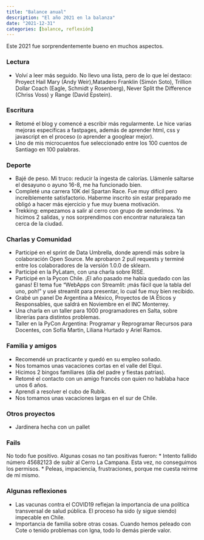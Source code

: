 ```yaml
---
title: "Balance anual"
description: "El año 2021 en la balanza"
date: "2021-12-31"
categories: [balance, reflexión]
---
```


Este 2021 fue sorprendentemente bueno en muchos aspectos.

### Lectura
* Volví a leer más seguido. No llevo una lista, pero de lo que leí destaco: Proyect Hail Mary (Andy Weir),Matadero Franklin (Simón Soto), Trillion Dollar Coach (Eagle, Schmidt y Rosenberg), Never Split the Difference (Chriss Voss) y Range (David Epstein).

### Escritura
* Retomé el blog y comencé a escribir más regularmente. Le hice varias mejoras específicas a fastpages, además de aprender html, css y javascript en el proceso (o aprender a googlear mejor).
* Uno de mis microcuentos fue seleccionado entre los 100 cuentos de Santiago en 100 palabras.

### Deporte
* Bajé de peso. Mi truco: reducir la ingesta de calorías. Llámenle saltarse el desayuno o ayuno 16-8, me ha funcionado bien.
* Completé una carrera 10K del Spartan Race. Fue muy difícil pero increíblemente satisfactorio. Haberme inscrito sin estar preparado me obligó a hacer más ejercicio y fue muy buena motivación.
* Trekking: empezamos a salir al cerro con grupo de senderimos. Ya hicimos 2 salidas, y nos sorprendimos con encontrar naturaleza tan cerca de la ciudad.

### Charlas y Comunidad
* Participé en el sprint de Data Umbrella, donde aprendí más sobre la colaboración Open Source. Me  aprobaron 2 pull requests y terminé entre los colaboradores de la versión 1.0.0 de sklearn. 
* Participé en la PyLatam, con una charla sobre RISE.
* Participé en la Pycon Chile. ¡El año pasado me había quedado con las ganas! El tema fue "WebApps con Streamlit: ¡más fácil que la tabla del uno, poh!" y usé streamlit para presentar, lo cual fue muy bien recibido.
* Grabé un panel De Argentina a México, Proyectos de IA Éticos y Responsables, que saldrá en Noviembre en el INC Monterrey.
* Una charla en un taller para 1000 programadores en Salta, sobre librerías para distintos problemas.
* Taller en la PyCon Argentina: Programar y Reprogramar Recursos para Docentes, con Sofía Martin, Liliana Hurtado y Ariel Ramos.

### Familia y amigos
* Recomendé un practicante y quedó en su empleo soñado.
* Nos tomamos unas vacaciones cortas en el valle del Elqui. 
* Hicimos 2 bingos familiares (día del padre y fiestas patrias).
* Retomé el contacto con un amigo francés con quien no hablaba hace unos 6 años.
* Aprendí a resolver el cubo de Rubik.
* Nos tomamos unas vacaciones largas en el sur de Chile.

### Otros proyectos
* Jardinera hecha con un pallet

### Fails
No todo fue positivo. Algunas cosas no tan positivas fueron:
* Intento fallido número 45682123 de subir al Cerro La Campana. Esta vez, no conseguimos los permisos.
* Peleas, impaciencia, frustraciones, porque me cuesta reirme de mí mismo.

### Algunas reflexiones

* Las vacunas contra el COVID19 reflejan la importancia de una política transversal de salud pública. El proceso ha sido (y sigue siendo) impecable en Chile.
* Importancia de familia sobre otras cosas. Cuando hemos peleado con Cote o tenido problemas con Igna, todo lo demás pierde valor.
